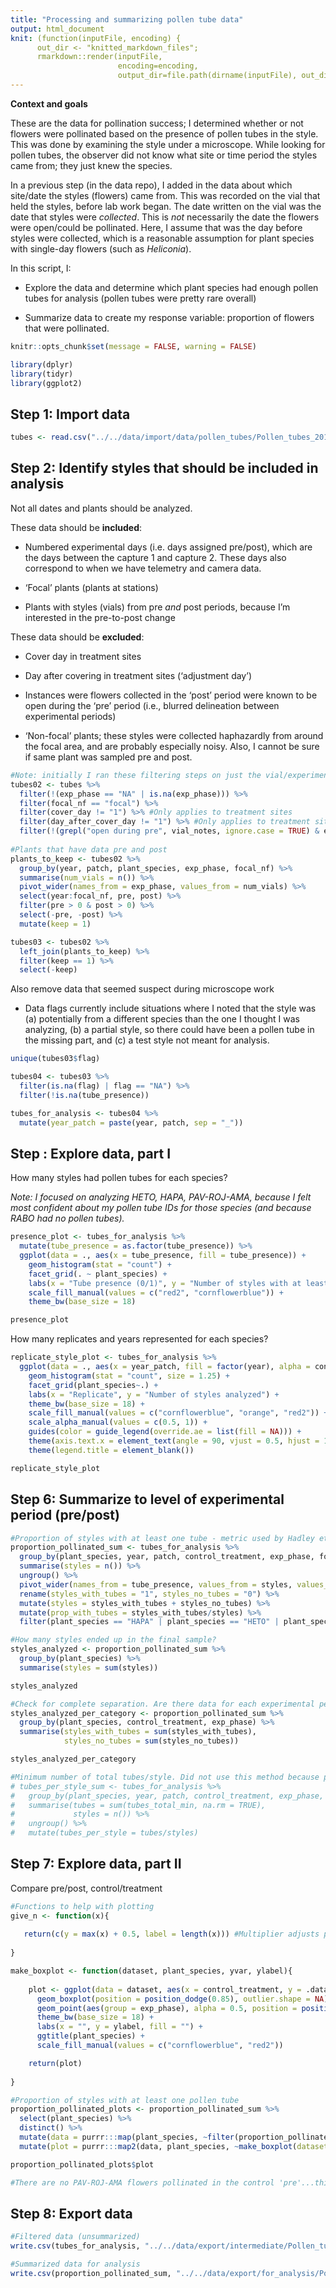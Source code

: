 ```yaml
---
title: "Processing and summarizing pollen tube data"
output: html_document
knit: (function(inputFile, encoding) {
      out_dir <- "knitted_markdown_files";
      rmarkdown::render(inputFile,
                        encoding=encoding,
                        output_dir=file.path(dirname(inputFile), out_dir))})
---
```


**Context and goals**

These are the data for pollination success; I determined whether or not flowers were pollinated based on the presence of pollen tubes in the style. This was done by examining the style under a microscope. While looking for pollen tubes, the observer did not know what site or time period the styles came from; they just knew the species.

In a previous step (in the data repo), I added in the data about which site/date the styles (flowers) came from. This was recorded on the vial that held the styles, before lab work began. The date written on the vial was the date that styles were *collected*. This is *not* necessarily the date the flowers were open/could be pollinated. Here, I assume that was the day before styles were collected, which is a reasonable assumption for plant species with single-day flowers (such as *Heliconia*).

In this script, I:

- Explore the data and determine which plant species had enough pollen tubes for analysis (pollen tubes were pretty rare overall)

- Summarize data to create my response variable: proportion of flowers that were pollinated.

```r
knitr::opts_chunk$set(message = FALSE, warning = FALSE)

library(dplyr)
library(tidyr)
library(ggplot2)
```

## Step 1: Import data
```r
tubes <- read.csv("../../data/import/data/pollen_tubes/Pollen_tubes_2016-2018.csv")
```

## Step 2: Identify styles that should be included in analysis

Not all dates and plants should be analyzed. 

These data should be **included**:

- Numbered experimental days (i.e. days assigned pre/post), which are the days between the capture 1 and capture 2. These days also correspond to when we have telemetry and camera data.

- 'Focal' plants (plants at stations)
  
- Plants with styles (vials) from pre *and* post periods, because I'm interested in the pre-to-post change

These data should be **excluded**:

- Cover day in treatment sites
  
- Day after covering in treatment sites ('adjustment day')
  
- Instances were flowers collected in the 'post' period were known to be open during the 'pre' period (i.e., blurred delineation between experimental periods)
  
- 'Non-focal' plants; these styles were collected haphazardly from around the focal area, and are probably especially noisy. Also, I cannot be sure if same plant was sampled pre and post.

```r
#Note: initially I ran these filtering steps on just the vial/experiment info to identify 'priority' vs. 'non-priority' vials for microscope work. But now that the lab work is done, I'm filtering the actual data. For instance, I ended up analyzing quite a few 'test' (non-priority) styles while ironing out methods, and these are still included in the pollen tube dataset. I think I also analyzed non-focal plants initially.
tubes02 <- tubes %>%
  filter(!(exp_phase == "NA" | is.na(exp_phase))) %>%
  filter(focal_nf == "focal") %>%
  filter(cover_day != "1") %>% #Only applies to treatment sites
  filter(day_after_cover_day != "1") %>% #Only applies to treatment sites
  filter(!(grepl("open during pre", vial_notes, ignore.case = TRUE) & exp_phase == "post"))
  
#Plants that have data pre and post
plants_to_keep <- tubes02 %>%
  group_by(year, patch, plant_species, exp_phase, focal_nf) %>%
  summarise(num_vials = n()) %>%
  pivot_wider(names_from = exp_phase, values_from = num_vials) %>%
  select(year:focal_nf, pre, post) %>%
  filter(pre > 0 & post > 0) %>%
  select(-pre, -post) %>%
  mutate(keep = 1)

tubes03 <- tubes02 %>%
  left_join(plants_to_keep) %>%
  filter(keep == 1) %>%
  select(-keep)
```

Also remove data that seemed suspect during microscope work

- Data flags currently include situations where I noted that the style was (a) potentially from a different species than the one I thought I was analyzing, (b) a partial style, so there could have been a pollen tube in the missing part, and (c) a test style not meant for analysis.

```r
unique(tubes03$flag)

tubes04 <- tubes03 %>%
  filter(is.na(flag) | flag == "NA") %>%
  filter(!is.na(tube_presence))

tubes_for_analysis <- tubes04 %>%
  mutate(year_patch = paste(year, patch, sep = "_"))
```

## Step : Explore data, part I

How many styles had pollen tubes for each species?

*Note: I focused on analyzing HETO, HAPA, PAV-ROJ-AMA, because I felt most confident about my pollen tube IDs for those species (and because RABO had no pollen tubes).*
```r
presence_plot <- tubes_for_analysis %>%
  mutate(tube_presence = as.factor(tube_presence)) %>%
  ggplot(data = ., aes(x = tube_presence, fill = tube_presence)) +
    geom_histogram(stat = "count") + 
    facet_grid(. ~ plant_species) + 
    labs(x = "Tube presence (0/1)", y = "Number of styles with at least 1 pollen tube", fill = "Tube presence") +
    scale_fill_manual(values = c("red2", "cornflowerblue")) +
    theme_bw(base_size = 18)

presence_plot
```

How many replicates and years represented for each species?
```r
replicate_style_plot <- tubes_for_analysis %>%
  ggplot(data = ., aes(x = year_patch, fill = factor(year), alpha = control_treatment)) +
    geom_histogram(stat = "count", size = 1.25) + 
    facet_grid(plant_species~.) + 
    labs(x = "Replicate", y = "Number of styles analyzed") +
    theme_bw(base_size = 18) +
    scale_fill_manual(values = c("cornflowerblue", "orange", "red2")) +
    scale_alpha_manual(values = c(0.5, 1)) +
    guides(color = guide_legend(override.ae = list(fill = NA))) +
    theme(axis.text.x = element_text(angle = 90, vjust = 0.5, hjust = 1)) +
    theme(legend.title = element_blank())

replicate_style_plot
```

## Step 6: Summarize to level of experimental period (pre/post)

```r
#Proportion of styles with at least one tube - metric used by Hadley et al. 2014, Woods et al. 2022, and I think Kormann et al. as well. Essentially the % of flowers that were pollinated
proportion_pollinated_sum <- tubes_for_analysis %>%
  group_by(plant_species, year, patch, control_treatment, exp_phase, focal_nf, tube_presence) %>%
  summarise(styles = n()) %>%
  ungroup() %>%
  pivot_wider(names_from = tube_presence, values_from = styles, values_fill = 0) %>%
  rename(styles_with_tubes = "1", styles_no_tubes = "0") %>%
  mutate(styles = styles_with_tubes + styles_no_tubes) %>%
  mutate(prop_with_tubes = styles_with_tubes/styles) %>%
  filter(plant_species == "HAPA" | plant_species == "HETO" | plant_species == "PAV-ROJ-AMA" | plant_species == "RABO")

#How many styles ended up in the final sample?
styles_analyzed <- proportion_pollinated_sum %>%
  group_by(plant_species) %>%
  summarise(styles = sum(styles))

styles_analyzed

#Check for complete separation. Are there data for each experimental period, control AND treatment?
styles_analyzed_per_category <- proportion_pollinated_sum %>%
  group_by(plant_species, control_treatment, exp_phase) %>%
  summarise(styles_with_tubes = sum(styles_with_tubes),
            styles_no_tubes = sum(styles_no_tubes))

styles_analyzed_per_category

#Minimum number of total tubes/style. Did not use this method because past researchers in our lab have used the other metric.
# tubes_per_style_sum <- tubes_for_analysis %>%
#   group_by(plant_species, year, patch, control_treatment, exp_phase, focal_nf) %>%
#   summarise(tubes = sum(tubes_total_min, na.rm = TRUE),
#             styles = n()) %>%
#   ungroup() %>%
#   mutate(tubes_per_style = tubes/styles)
```

## Step 7: Explore data, part II

Compare pre/post, control/treatment
```r
#Functions to help with plotting
give_n <- function(x){
  
   return(c(y = max(x) + 0.5, label = length(x))) #Multiplier adjusts position
  
}

make_boxplot <- function(dataset, plant_species, yvar, ylabel){
    
    plot <- ggplot(data = dataset, aes(x = control_treatment, y = .data[[yvar]], fill = exp_phase)) +
      geom_boxplot(position = position_dodge(0.85), outlier.shape = NA) +
      geom_point(aes(group = exp_phase), alpha = 0.5, position = position_jitterdodge(dodge.width = 0.85), size = 2) +
      theme_bw(base_size = 18) +
      labs(x = "", y = ylabel, fill = "") +
      ggtitle(plant_species) +
      scale_fill_manual(values = c("cornflowerblue", "red2"))

    return(plot)
    
}

#Proportion of styles with at least one pollen tube
proportion_pollinated_plots <- proportion_pollinated_sum %>% 
  select(plant_species) %>%
  distinct() %>%
  mutate(data = purrr:::map(plant_species, ~filter(proportion_pollinated_sum, plant_species == .x))) %>%
  mutate(plot = purrr:::map2(data, plant_species, ~make_boxplot(dataset = .x, plant_species = .y, yvar = "prop_with_tubes", ylabel = "% flowers pollinated")))

proportion_pollinated_plots$plot

#There are no PAV-ROJ-AMA flowers pollinated in the control 'pre'...this will lead to complete separation in the model and prevent further analysis.
```

## Step 8: Export data
```r
#Filtered data (unsummarized)
write.csv(tubes_for_analysis, "../../data/export/intermediate/Pollen_tube_data_filtered_for_analysis.csv", row.names = FALSE)

#Summarized data for analysis
write.csv(proportion_pollinated_sum, "../../data/export/for_analysis/Pollen_tube_pollination_success.csv", row.names = FALSE)
```